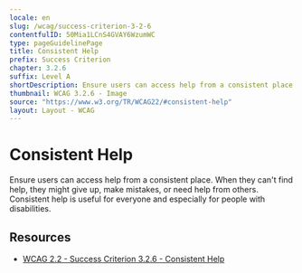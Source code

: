 ```yaml
---
locale: en
slug: /wcag/success-criterion-3-2-6
contentfulID: 50Mia1LCnS4GVAY6WzumWC
type: pageGuidelinePage
title: Consistent Help
prefix: Success Criterion
chapter: 3.2.6
suffix: Level A
shortDescription: Ensure users can access help from a consistent place. When they can't find help, they might give up, make mistakes, or need help from others.
thumbnail: WCAG 3.2.6 - Image
source: "https://www.w3.org/TR/WCAG22/#consistent-help"
layout: Layout - WCAG
---
```


# Consistent Help

Ensure users can access help from a consistent place. When they can't find help, they might give up, make mistakes, or need help from others. Consistent help is useful for everyone and especially for people with disabilities.

## Resources

- [WCAG 2.2 - Success Criterion 3.2.6 - Consistent Help](https://www.w3.org/TR/WCAG22/#consistent-help)